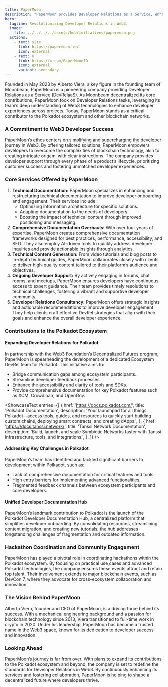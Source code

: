 ```yaml
---
title: PaperMoon
description: "PaperMoon provides Developer Relations as a Service, enhancing developer experiences in Web3 with tailored support, documentation, and technical solutions."
hero:
  tagline: Revolutionizing Developer Relations in Web3.
  image: 
    file: ../../../../assets/hub/initiatives/papermoon.png
  actions:
    - text: site
      link: https://papermoon.io/
      icon: external
    - text: X
      link: https://x.com/PaperMoonIO
      icon: external
      variant: secondary
---
```



Founded in May 2023 by Alberto Viera, a key figure in the founding team of Moonbeam, PaperMoon is a pioneering company providing Developer Relations as a Service (DevRelaaS). As Moonbeam decentralized its core contributions, PaperMoon took on Developer Relations tasks, leveraging its team’s deep understanding of Web3 technologies to enhance developer experiences across projects. Today, PaperMoon stands as a critical contributor to the Polkadot ecosystem and other blockchain networks.

### A Commitment to Web3 Developer Success
PaperMoon’s ethos centers on simplifying and supercharging the developer journey in Web3. By offering tailored solutions, PaperMoon empowers developers to overcome the complexities of blockchain technology, akin to creating intricate origami with clear instructions. The company provides developer support through every phase of a product’s lifecycle, prioritizing customer success and fostering unmatched developer experiences.

### Core Services Offered by PaperMoon
1. **Technical Documentation:** PaperMoon specializes in enhancing and restructuring technical documentation to improve developer onboarding and engagement. Their services include:
   - Optimizing information architecture for specific solutions.
   - Adapting documentation to the needs of developers.
   - Boosting the impact of technical content through improved positioning and messaging.
2. **Comprehensive Documentation Overhauls:** With over four years of expertise, PaperMoon creates comprehensive documentation frameworks designed for best practices, performance, accessibility, and SEO. They also employ AI-driven tools to quickly address developer inquiries and provide actionable insights through analytics.
3. **Technical Content Generation:** From video tutorials and blog posts to in-depth technical guides, PaperMoon collaborates closely with clients to deliver high-quality content tailored to their platform’s audience and objectives.
4. **Ongoing Developer Support:** By actively engaging in forums, chat rooms, and meetups, PaperMoon ensures developers have continuous access to expert guidance. Their team provides timely resolutions to technical challenges, fostering a vibrant and supportive developer community.
5. **Developer Relations Consultancy:** PaperMoon offers strategic insights and actionable recommendations to improve developer engagement. They help clients craft effective DevRel strategies that align with their goals and enhance the overall developer experience.

### Contributions to the Polkadot Ecosystem
#### Expanding Developer Relations for Polkadot
In partnership with the Web3 Foundation’s Decentralized Futures program, PaperMoon is spearheading the development of a dedicated Ecosystem DevRel team for Polkadot. This initiative aims to:
- Bridge communication gaps among ecosystem participants.
- Streamline developer feedback processes.
- Enhance the accessibility and clarity of tools and SDKs.
- Provide comprehensive documentation for key Polkadot features such as XCM, Crowdloan, and OpenGov.


<ShowcaseText
  entries={[
    {
      href: 'https://docs.polkadot.com/',
      title: 'Polkadot Documentation',
      description: 'Your launchpad for all things Polkadot—access tools, guides, and resources to quickly start building custom chains, deploying smart contracts, and creating dApps.',
    },
    {
      href: 'https://docs.tanssi.network/',
      title: 'Tanssi Network Documentation',
      description: 'Build, launch, and scale Symbiotic Networks faster with Tanssi infrastructure, tools, and integrations.',
    },
  ]}
/>

#### Addressing Key Challenges in Polkadot
PaperMoon’s team has identified and tackled significant barriers to development within Polkadot, such as:

- Lack of comprehensive documentation for critical features and tools.
- High entry barriers for implementing advanced functionalities.
- Fragmented feedback channels between ecosystem participants and core developers.

#### Unified Developer Documentation Hub
PaperMoon’s landmark contribution to Polkadot is the launch of the Polkadot Developer Documentation Hub, a centralized platform that simplifies developer onboarding. By consolidating resources, streamlining content migration, and creating new tutorials, the hub addresses longstanding challenges of fragmentation and outdated information.

### Hackathon Coordination and Community Engagement
PaperMoon has played a pivotal role in coordinating hackathons within the Polkadot ecosystem. By focusing on practical use cases and advanced Polkadot technologies, the company ensures these events attract and retain top talent. Their involvement extends to major blockchain events, such as DevCon 7, where they advocate for cross-ecosystem collaboration and innovation.

### The Vision Behind PaperMoon
Alberto Viera, founder and CEO of PaperMoon, is a driving force behind its success. With a mechanical engineering background and a passion for blockchain technology since 2013, Viera transitioned to full-time work in crypto in 2020. Under his leadership, PaperMoon has become a trusted name in the Web3 space, known for its dedication to developer success and innovation.

### Looking Ahead
PaperMoon’s journey is far from over. With plans to expand its contributions to the Polkadot ecosystem and beyond, the company is set to redefine the standards for Developer Relations in Web3. By continuously enhancing its services and fostering collaboration, PaperMoon is helping to shape a decentralized future where developers thrive.
